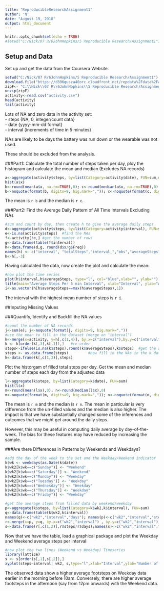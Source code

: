 ---
title: "ReproducibleResearchAssignment1"
author: 'N'
date: "August 19, 2018"
output: html_document
---

```{r setup, include=FALSE}
knitr::opts_chunk$set(echo = TRUE)
#setwd("C:/Nick/07 R/6JohnHopkins/5 Reproducible Research/Assignment1")
```

## Setup and Data

Set up and get the data from the Coursera Website.

```{r setup2, cache=TRUE}
setwd("C:/Nick/07 R/6JohnHopkins/5 Reproducible Research/Assignment1")
download.file("https://d396qusza40orc.cloudfront.net/repdata%2Fdata%2Factivity.zip","C:/Nick/07 R/6JohnHopkins/5 Reproducible Research/Assignment1/repdata_Fdata_Factivity.zip")
zipF<- "C:\\Nick\\07 R\\6JohnHopkins\\5 Reproducible Research/Assignment1/repdata_Fdata_Factivity.zip"
unzip(zipF)
activity<-read.csv("activity.csv")
head(activity)
tail(activity)
```

Lots of NA and zero data in the activity set:  
  - steps {NA, 0, integer/count data}  
  - date {yyyy-mm-dd format}  
  - interval {increments of time in 5 minutes}  

NAs are likely to be days the battery was run down or the wearable was not used.

These should be excluded from the analysis.

###Part1: Calculate the total number of steps taken per day, ploy the histogram and calculate the mean and median (Excludes NA records)

```{r p1}
a<-aggregate(activity$steps, by=list(Category=activity$date), FUN=sum,na.rm=TRUE)
hist(a$x)
b<-round(mean(a$x, na.rm=TRUE),0); c<-round(median(a$x, na.rm=TRUE),0)
b<-noquote(format(b, digits=9, big.mark=",")); c<-noquote(format(c, digits=9, big.mark=","))
```

The mean is `r b` and the median is `r c`.

###Part2: Find the Average Daily Pattern of All Time Intervals Excluding NAs

```{r p2, echo=FALSE}
#sum and count by day, then create h to give the average daily steps
d<-aggregate(activity$steps, by=list(Category=activity$interval), FUN=sum,na.rm=TRUE)
e<-is.na(activity$steps)  #find the NAs
f<-activity[!e,] #get the number of rows
g<-data.frame(table(f$interval))
h<-data.frame(d,g, round(d$x/g$Freq))
names(h) <- c("interval", "totalSteps","interval_","obs","averageSteps")
h<-h[,-3]
```

Having calculated the data, now create the plot and calculate the mean:

```{r p2_plot}
#now plot the time series
plot(h$interval,h$averageSteps, type="l", col="blue",xlab="", ylab="")
title(main="Average Steps Per 5 min Interval", xlab="Interval", ylab="Average Steps")
i<-as.vector(h[h$averageSteps==max(h$averageSteps),1])
```

The interval with the highest mean number of steps is `r i`.

##Inputing Missing Values

###Quantify, Identify and Backfill the NA values

```{r Backfill}
#count the number of NA records
j<-sum(e); j<-noquote(format(j, digits=9, big.mark=","))
#use the mean to fill in the dataset (merge on "interval")
k<-merge(x=activity, y=h[,c(1,4)], by.x=c("interval"),by.y=c("interval")) 
k <- k[order(k[,3],k[,1]),]   #re-order
steps<-ifelse(is.na(k$steps),round(k$averageSteps),k$steps)  #get the steps vector filled with mean average steps where there are NAs
steps <- as.data.frame(steps)         #now fill in the NAs in the k dataset
k<-data.frame(k[,c(1,3)],steps)
```

Plot the historgam of filled total steps per day.  Get the mean and median number of steps each day from the adjusted data

```{r filledaverage}
l<-aggregate(k$steps, by=list(Category=k$date), FUN=sum)
hist(l$x)
m<-round(mean(l$x),0); n<-round(median(l$x),0)
m<-noquote(format(m, digits=9, big.mark=",")); n<-noquote(format(n, digits=9, big.mark=","))
```

The mean is `r m` and the median is `r n`.  The mean in particular is very difference from the un-filled values and the median is also higher.  The impact is that we have substantially changed some of the inferences and outcomes that we might get around the daily steps.

However, this may be useful in computing daily average by day-of-the-week.  The bias for these features may have reduced by increasing the sample.

###Are there Differences in Patterns by Weekends and Weekdays?

```{r weekday}
#add the day of the week to the set and the Weekday/Weekend indicator
k$wk <- weekdays(as.Date(k$date))
k$wk2[k$wk==c("Sunday")] <- "Weekend"
k$wk2[k$wk==c("Saturday")] <- "Weekend"
k$wk2[k$wk==c("Monday")] <- "Weekday"
k$wk2[k$wk==c("Tuesday")] <- "Weekday"
k$wk2[k$wk==c("Wednesday")] <- "Weekday"
k$wk2[k$wk==c("Thursday")] <- "Weekday"
k$wk2[k$wk==c("Friday")] <- "Weekday"

#get the average steps from filled data by weekend/weekday
p<-aggregate(k$steps, by=list(Category=k$wk2,k$interval), FUN=sum)
q<-data.frame(table(k$wk2,k$interval))  
names(q)<-c("wk2","interval","days"); names(p)<-c("wk2","interval","steps")
r<-merge(x=p, y=q, by.x=c("wk2","interval") , by.y=c("wk2","interval"))
s<-data.frame(r[,c(1,2)],r$steps/r$days);names(s)<-c("wk2","interval","steps")
```

Now that we have the table, load a graphical package and plot the Weekday and Weekend average steps per interval

```{r weekPlots}
#now plot the two lines (Weekend vs Weekday) Timeseries
library(lattice)
s <- s[order(s[,1],s[,2]),]
xyplot(steps~interval| wk2, s,type="l",xlab="Interval",ylab="Number of Steps",layout=c(1,2),title="Average Steps Per Interval")
```

The observed data show a higher average footsteps on Weekday data earlier in the morning before 10am.  Conversely, there are higher average footsteps in the afternoon (say from 12pm onwards) with the Weekend data.